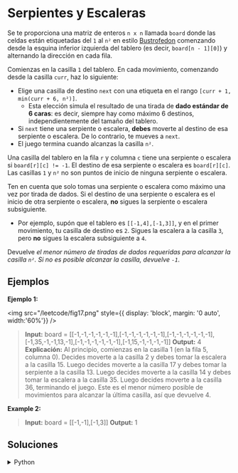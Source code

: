 # Serpientes y Escaleras

Se te proporciona una matriz de enteros `n x n` llamada `board` donde las celdas están etiquetadas del `1` al `n²` en estilo [Bustrofedon](https://es.wikipedia.org/wiki/Bustrofedon) comenzando desde la esquina inferior izquierda del tablero (es decir, `board[n - 1][0]`) y alternando la dirección en cada fila.

Comienzas en la casilla `1` del tablero. En cada movimiento, comenzando desde la casilla `curr`, haz lo siguiente:

- Elige una casilla de destino `next` con una etiqueta en el rango `[curr + 1, min(curr + 6, n²)]`.
    - Esta elección simula el resultado de una tirada de **dado estándar de 6 caras**: es decir, siempre hay como máximo 6 destinos, independientemente del tamaño del tablero.
- Si `next` tiene una serpiente o escalera, **debes** moverte al destino de esa serpiente o escalera. De lo contrario, te mueves a `next`.
- El juego termina cuando alcanzas la casilla `n²`.

Una casilla del tablero en la fila `r` y columna `c` tiene una serpiente o escalera si `board[r][c] != -1`. El destino de esa serpiente o escalera es `board[r][c]`. Las casillas `1` y `n²` no son puntos de inicio de ninguna serpiente o escalera.

Ten en cuenta que solo tomas una serpiente o escalera como máximo una vez por tirada de dados. Si el destino de una serpiente o escalera es el inicio de otra serpiente o escalera, **no** sigues la serpiente o escalera subsiguiente.

- Por ejemplo, supón que el tablero es `[[-1,4],[-1,3]]`, y en el primer movimiento, tu casilla de destino es `2`. Sigues la escalera a la casilla `3`, pero **no** sigues la escalera subsiguiente a `4`.

Devuelve *el menor número de tiradas de dados requeridas para alcanzar la casilla `n²`. Si no es posible alcanzar la casilla, devuelve `-1`*.

## Ejemplos

**Ejemplo 1:**

<img
	src="/leetcode/fig17.png"
	style={{ display: 'block', margin: '0 auto', width:'60%'}}
/>
<br/>

> **Input:** board = [[-1,-1,-1,-1,-1,-1],[-1,-1,-1,-1,-1,-1],[-1,-1,-1,-1,-1,-1],[-1,35,-1,-1,13,-1],[-1,-1,-1,-1,-1,-1],[-1,15,-1,-1,-1,-1]]
> **Output:** 4
> **Explicación:**
> Al principio, comienzas en la casilla 1 (en la fila 5, columna 0).
> Decides moverte a la casilla 2 y debes tomar la escalera a la casilla 15.
> Luego decides moverte a la casilla 17 y debes tomar la serpiente a la casilla 13.
> Luego decides moverte a la casilla 14 y debes tomar la escalera a la casilla 35.
> Luego decides moverte a la casilla 36, terminando el juego.
> Este es el menor número posible de movimientos para alcanzar la última casilla, así que devuelve 4.

**Example 2:**
> **Input:** board = [[-1,-1],[-1,3]]
> **Output:** 1

## Soluciones

<details>
    <summary>Python</summary>
```python
from collections import deque

class Solution:
    
    def snakesAndLadders(self, board: List[List[int]]) -> int:
        
        n = len(board)
        MAX = n * n
        q = deque([1])
        visited = [False] * (MAX + 1)
        visited[1] = True
        
        level = 0
        while q:
            size = len(q)
            for _ in range(size):
                curr = q.popleft()
                
                if curr == MAX:
                    return level
                
                for next_pos in range(curr + 1, min(curr + 6, MAX) + 1):
                    dest = next_pos
                    # Calcular posición en el tablaro
                    row = (next_pos - 1) // n
                    col = (next_pos - 1) % n
                    if row % 2 == 1:  # filas impares van de derecha a izquierda
                        col = n - 1 - col
                    
                    row = n - 1 - row  # Convertir a coordenadas del tablero
                    
                    if board[row][col] != -1:
                        dest = board[row][col]
                    
                    if not visited[dest]:
                        visited[dest] = True
                        q.append(dest)
            level += 1
        return -1
```
</details>
